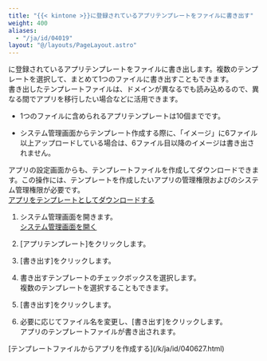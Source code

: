 ```yaml
---
title: "{{< kintone >}}に登録されているアプリテンプレートをファイルに書き出す"
weight: 400
aliases:
  - "/ja/id/04019"
layout: "@/layouts/PageLayout.astro"
---
```




<Kintone />に登録されているアプリテンプレートをファイルに書き出します。複数のテンプレートを選択して、まとめて1つのファイルに書き出すこともできます。  
書き出したテンプレートファイルは、ドメインが異なる<Kintone />でも読み込めるので、異なる<Kintone />間でアプリを移行したい場合などに活用できます。

<Note>


* 1つのファイルに含められるアプリテンプレートは10個までです。

* <Kintone />システム管理画面からテンプレート作成する際に、「イメージ」に6ファイル以上アップロードしている場合は、6ファイル目以降のイメージは書き出されません。


</Note>

<Hint>

アプリの設定画面からも、テンプレートファイルを作成してダウンロードできます。この操作には、テンプレートを作成したいアプリの管理権限および<Kintone />のシステム管理権限が必要です。  
[アプリをテンプレートとしてダウンロードする](/k/ja/id/040493.html)


</Hint>

1. <Kintone />システム管理画面を開きます。  
  [<Kintone />システム管理画面を開く](/k/ja/id/04046.html)

1. [アプリテンプレート]をクリックします。

1. [書き出す]をクリックします。

1. 書き出すテンプレートのチェックボックスを選択します。  
  複数のテンプレートを選択することもできます。

1. [書き出す]をクリックします。

1. 必要に応じてファイル名を変更し、[書き出す]をクリックします。  
  アプリのテンプレートファイルが書き出されます。

<Reference>
[テンプレートファイルからアプリを作成する](/k/ja/id/040627.html)

</Reference>
